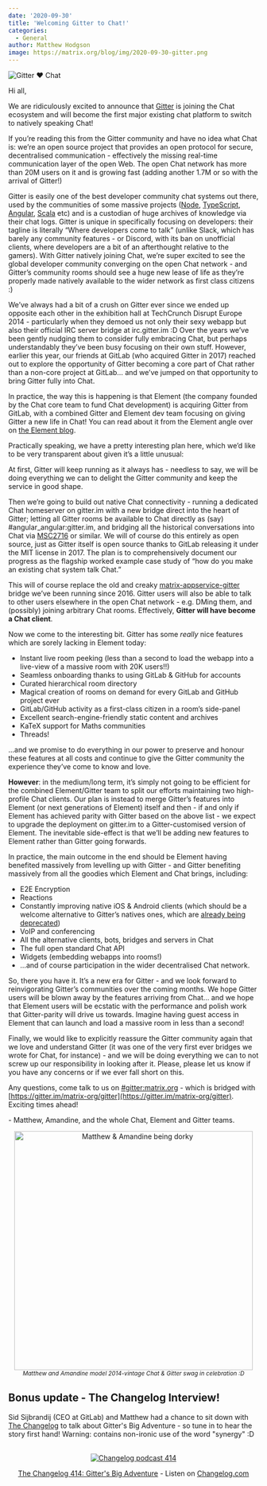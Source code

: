 ```yaml
---
date: '2020-09-30'
title: 'Welcoming Gitter to Chat!'
categories:
  - General
author: Matthew Hodgson
image: https://matrix.org/blog/img/2020-09-30-gitter.png
---
```


![Gitter ♥️ Chat](/blog/img/2020-09-30-gitter.png)

Hi all,

We are ridiculously excited to announce that [Gitter](https://gitter.im) is joining the Chat ecosystem and will become the first major existing chat platform to switch to natively speaking Chat!

If you’re reading this from the Gitter community and have no idea what Chat is: we’re an open source project that provides an open protocol for secure, decentralised communication - effectively the missing real-time communication layer of the open Web.  The open Chat network has more than 20M users on it and is growing fast (adding another 1.7M or so with the arrival of Gitter!)

Gitter is easily one of the best developer community chat systems out there, used by the communities of some massive projects ([Node](https://gitter.im/nodejs/home), [TypeScript](https://gitter.im/Microsoft/TypeScript), [Angular](https://gitter.im/angular/home), [Scala](https://gitter.im/scala/home) etc) and is a custodian of huge archives of knowledge via their chat logs. Gitter is unique in specifically focusing on developers: their tagline is literally “Where developers come to talk” (unlike Slack, which has barely any community features - or Discord, with its ban on unofficial clients, where developers are a bit of an afterthought relative to the gamers). With Gitter natively joining Chat, we’re super excited to see the global developer community converging on the open Chat network - and Gitter’s community rooms should see a huge new lease of life as they’re properly made natively available to the wider network as first class citizens :)

We’ve always had a bit of a crush on Gitter ever since we ended up opposite each other in the exhibition hall at TechCrunch Disrupt Europe 2014 - particularly when they demoed us not only their sexy webapp but also their official IRC server bridge at irc.gitter.im :D  Over the years we’ve been gently nudging them to consider fully embracing Chat, but perhaps understandably they’ve been busy focusing on their own stuff. However, earlier this year, our friends at GitLab (who acquired Gitter in 2017) reached out to explore the opportunity of Gitter becoming a core part of Chat rather than a non-core project at GitLab… and we’ve jumped on that opportunity to bring Gitter fully into Chat.

In practice, the way this is happening is that Element (the company founded by the Chat core team to fund Chat development) is acquiring Gitter from GitLab, with a combined Gitter and Element dev team focusing on giving Gitter a new life in Chat!  You can read about it from the Element angle over on [the Element blog](https://element.io/blog/gitter-is-joining-element/).

Practically speaking, we have a pretty interesting plan here, which we’d like to be very transparent about given it’s a little unusual:

At first, Gitter will keep running as it always has - needless to say, we will be doing everything we can to delight the Gitter community and keep the service in good shape.

Then we’re going to build out native Chat connectivity - running a dedicated Chat homeserver on gitter.im with a new bridge direct into the heart of Gitter; letting all Gitter rooms be available to Chat directly as (say) #angular_angular:gitter.im, and bridging all the historical conversations into Chat via [MSC2716](https://github.com/matrix-org/matrix-doc/blob/matthew/msc2716/proposals/2716-importing-history-into-existing-rooms.md) or similar. We will of course do this entirely as open source, just as Gitter itself is open source thanks to GitLab releasing it under the MIT license in 2017. The plan is to comprehensively document our progress as the flagship worked example case study of “how do you make an existing chat system talk Chat.”

This will of course replace the old and creaky [matrix-appservice-gitter](https://github.com/matrix-org/matrix-appservice-gitter) bridge we’ve been running since 2016. Gitter users will also be able to talk to other users elsewhere in the open Chat network - e.g. DMing them, and (possibly) joining arbitrary Chat rooms. Effectively, **Gitter will have become a Chat client**.

Now we come to the interesting bit. Gitter has some *really* nice features which are sorely lacking in Element today:

*   Instant live room peeking (less than a second to load the webapp into a live-view of a massive room with 20K users!!)
*   Seamless onboarding thanks to using GitLab & GitHub for accounts
*   Curated hierarchical room directory
*   Magical creation of rooms on demand for every GitLab and GitHub project ever
*   GitLab/GitHub activity as a first-class citizen in a room’s side-panel
*   Excellent search-engine-friendly static content and archives
*   KaTeX support for Maths communities
*   Threads!

...and we promise to do everything in our power to preserve and honour these features at all costs and continue to give the Gitter community the experience they’ve come to know and love.

**However**: in the medium/long term, it’s simply not going to be efficient for the combined Element/Gitter team to split our efforts maintaining two high-profile Chat clients. Our plan is instead to merge Gitter’s features into Element (or next generations of Element) itself and then - if and only if Element has achieved parity with Gitter based on the above list - we expect to upgrade the deployment on gitter.im to a Gitter-customised version of Element. The inevitable side-effect is that we’ll be adding new features to Element rather than Gitter going forwards.

In practice, the main outcome in the end should be Element having benefited massively from levelling up with Gitter - and Gitter benefiting massively from all the goodies which Element and Chat brings, including:

*   E2E Encryption
*   Reactions
*   Constantly improving native iOS & Android clients (which should be a welcome alternative to Gitter’s natives ones, which are [already being deprecated](https://gitlab.com/gitlab-org/gitter/webapp/-/issues/2281))
*   VoIP and conferencing
*   All the alternative clients, bots, bridges and servers in Chat
*   The full open standard Chat API
*   Widgets (embedding webapps into rooms!)
*   ...and of course participation in the wider decentralised Chat network.

So, there you have it. It’s a new era for Gitter - and we look forward to reinvigorating Gitter’s communities over the coming months. We hope Gitter users will be blown away by the features arriving from Chat… and we hope that Element users will be ecstatic with the performance and polish work that Gitter-parity will drive us towards. Imagine having guest access in Element that can launch and load a massive room in less than a second!

Finally, we would like to explicitly reassure the Gitter community again that we love and understand Gitter (it was one of the very first ever bridges we wrote for Chat, for instance) - and we will be doing everything we can to not screw up our responsibility in looking after it. Please, please let us know if you have any concerns or if we ever fall short on this.

Any questions, come talk to us on [#gitter:matrix.org](https://to.chat.dingshunyu.top/#/#gitter:matrix.org) - which is bridged with [https://gitter.im/matrix-org/gitter](https://gitter.im/matrix-org/gitter).  Exciting times ahead!

\- Matthew, Amandine, and the whole Chat, Element and Gitter teams.

<div style="text-align: center">
    <img src="/blog/img/2020-09-30-gitter-photo.jpg" width="480" alt="Matthew &amp; Amandine being dorky"/>
    <br/>
    <i><small>Matthew and Amandine model 2014-vintage Chat & Gitter swag in celebration :D</small></i>
</div>

## Bonus update - The Changelog Interview!

Sid Sijbrandij (CEO at GitLab) and Matthew had a chance to sit down with [The Changelog](https://changelog.com) to talk about Gitter's Big Adventure - so tune in to hear the story first hand!  Warning: contains non-ironic use of the word "synergy" :D

<br/>
<div style="text-align: center">
  <a rel="noopener" href="https://cdn.changelog.com/uploads/podcast/414/the-changelog-414.mp3">
    <img src="https://matrix.org/blog/img/2020-09-30-gitter-changelog.png" alt="Changelog podcast 414"/>
  </a>
  <p>
    <a href="https://changelog.com/podcast/414">The Changelog 414: Gitter's Big Adventure</a> - Listen on <a href="https://changelog.com/">Changelog.com</a>
  </p>
</div>